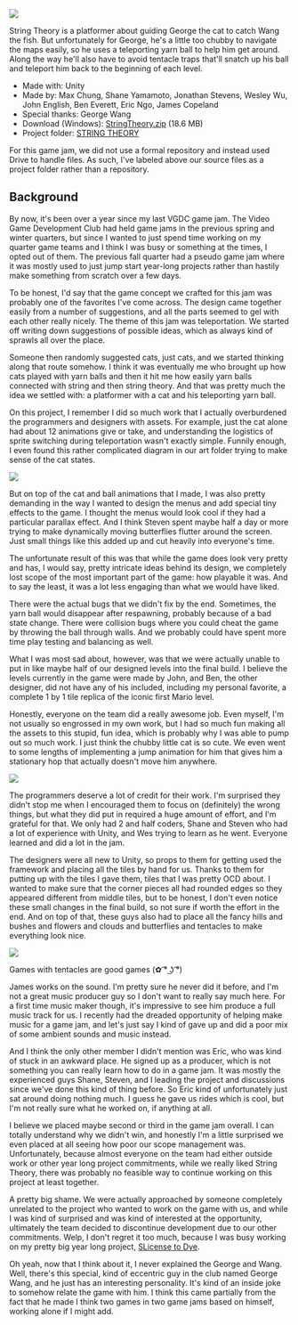 <img src="https://maxrchung-rails.s3.amazonaws.com/uploads/stringTheoryBanner.png" />

String Theory is a platformer about guiding George the cat to catch Wang the fish. But unfortunately for George, he's a little too chubby to navigate the maps easily, so he uses a teleporting yarn ball to help him get around. Along the way he'll also have to avoid tentacle traps that'll snatch up his ball and teleport him back to the beginning of each level.

*   Made with: Unity
*   Made by: Max Chung, Shane Yamamoto, Jonathan Stevens, Wesley Wu, John English, Ben Everett, Eric Ngo, James Copeland
*   Special thanks: George Wang
*   Download (Windows): [StringTheory.zip](https://maxrchung-rails.s3.amazonaws.com/uploads/StringTheory.zip) (18.6 MB)
*   Project folder: [STRING THEORY](https://drive.google.com/folderview?id=0B9f8l7Lh8KmtLVRHeW5rZzdISU0&usp=sharing)

For this game jam, we did not use a formal repository and instead used Drive to handle files. As such, I've labeled above our source files as a project folder rather than a repository.

## Background

By now, it's been over a year since my last VGDC game jam. The Video Game Development Club had held game jams in the previous spring and winter quarters, but since I wanted to just spend time working on my quarter game teams and I think I was busy or something at the times, I opted out of them. The previous fall quarter had a pseudo game jam where it was mostly used to just jump start year-long projects rather than hastily make something from scratch over a few days.

To be honest, I'd say that the game concept we crafted for this jam was probably one of the favorites I've come across. The design came together easily from a number of suggestions, and all the parts seemed to gel with each other really nicely. The theme of this jam was teleportation. We started off writing down suggestions of possible ideas, which as always kind of sprawls all over the place.

Someone then randomly suggested cats, just cats, and we started thinking along that route somehow. I think it was eventually me who brought up how cats played with yarn balls and then it hit me how easily yarn balls connected with string and then string theory. And that was pretty much the idea we settled with: a platformer with a cat and his teleporting yarn ball.

On this project, I remember I did so much work that I actually overburdened the programmers and designers with assets. For example, just the cat alone had about 12 animations give or take, and understanding the logistics of sprite switching during teleportation wasn't exactly simple. Funnily enough, I even found this rather complicated diagram in our art folder trying to make sense of the cat states.

<img src="https://maxrchung-rails.s3.amazonaws.com/uploads/Cat_and_Ball_Animation_States.jpg" />

But on top of the cat and ball animations that I made, I was also pretty demanding in the way I wanted to design the menus and add special tiny effects to the game. I thought the menus would look cool if they had a particular parallax effect. And I think Steven spent maybe half a day or more trying to make dynamically moving butterflies flutter around the screen. Just small things like this added up and cut heavily into everyone's time.

The unfortunate result of this was that while the game does look very pretty and has, I would say, pretty intricate ideas behind its design, we completely lost scope of the most important part of the game: how playable it was. And to say the least, it was a lot less engaging than what we would have liked.

There were the actual bugs that we didn't fix by the end. Sometimes, the yarn ball would disappear after respawning, probably because of a bad state change. There were collision bugs where you could cheat the game by throwing the ball through walls. And we probably could have spent more time play testing and balancing as well.

What I was most sad about, however, was that we were actually unable to put in like maybe half of our designed levels into the final build. I believe the levels currently in the game were made by John, and Ben, the other designer, did not have any of his included, including my personal favorite, a complete 1 by 1 tile replica of the iconic first Mario level.

Honestly, everyone on the team did a really awesome job. Even myself, I'm not usually so engrossed in my own work, but I had so much fun making all the assets to this stupid, fun idea, which is probably why I was able to pump out so much work. I just think the chubby little cat is so cute. We even went to some lengths of implementing a jump animation for him that gives him a stationary hop that actually doesn't move him anywhere.

<img src="https://maxrchung-rails.s3.amazonaws.com/uploads/catJump.png" />

The programmers deserve a lot of credit for their work. I'm surprised they didn't stop me when I encouraged them to focus on (definitely) the wrong things, but what they did put in required a huge amount of effort, and I'm grateful for that. We only had 2 and half coders, Shane and Steven who had a lot of experience with Unity, and Wes trying to learn as he went. Everyone learned and did a lot in the jam.

The designers were all new to Unity, so props to them for getting used the framework and placing all the tiles by hand for us. Thanks to them for putting up with the tiles I gave them, tiles that I was pretty OCD about. I wanted to make sure that the corner pieces all had rounded edges so they appeared different from middle tiles, but to be honest, I don't even notice these small changes in the final build, so not sure if worth the effort in the end. And on top of that, these guys also had to place all the fancy hills and bushes and flowers and clouds and butterflies and tentacles to make everything look nice.

<img src="https://maxrchung-rails.s3.amazonaws.com/uploads/tentacleIdle.png" /><p className="caption">Games with tentacles are good games (✿ ͡° ͜ʖ ͡°)</p>

James works on the sound. I'm pretty sure he never did it before, and I'm not a great music producer guy so I don't want to really say much here. For a first time music maker though, it's impressive to see him produce a full music track for us. I recently had the dreaded opportunity of helping make music for a game jam, and let's just say I kind of gave up and did a poor mix of some ambient sounds and music instead.

And I think the only other member I didn't mention was Eric, who was kind of stuck in an awkward place. He signed up as a producer, which is not something you can really learn how to do in a game jam. It was mostly the experienced guys Shane, Steven, and I leading the project and discussions since we've done this kind of thing before. So Eric kind of unfortunately just sat around doing nothing much. I guess he gave us rides which is cool, but I'm not really sure what he worked on, if anything at all.

I believe we placed maybe second or third in the game jam overall. I can totally understand why we didn't win, and honestly I'm a little surprised we even placed at all seeing how poor our scope management was. Unfortunately, because almost everyone on the team had either outside work or other year long project commitments, while we really liked String Theory, there was probably no feasible way to continue working on this project at least together.

A pretty big shame. We were actually approached by someone completely unrelated to the project who wanted to work on the game with us, and while I was kind of surprised and was kind of interested at the opportunity, ultimately the team decided to discontinue development due to our other commitments. Welp, I don't regret it too much, because I was busy working on my pretty big year long project, [SLicense to Dye](http://maxrchung.com/projects/slicensetodye).

Oh yeah, now that I think about it, I never explained the George and Wang. Well, there's this special, kind of eccentric guy in the club named George Wang, and he just has an interesting personality. It's kind of an inside joke to somehow relate the game with him. I think this came partially from the fact that he made I think two games in two game jams based on himself, working alone if I might add.